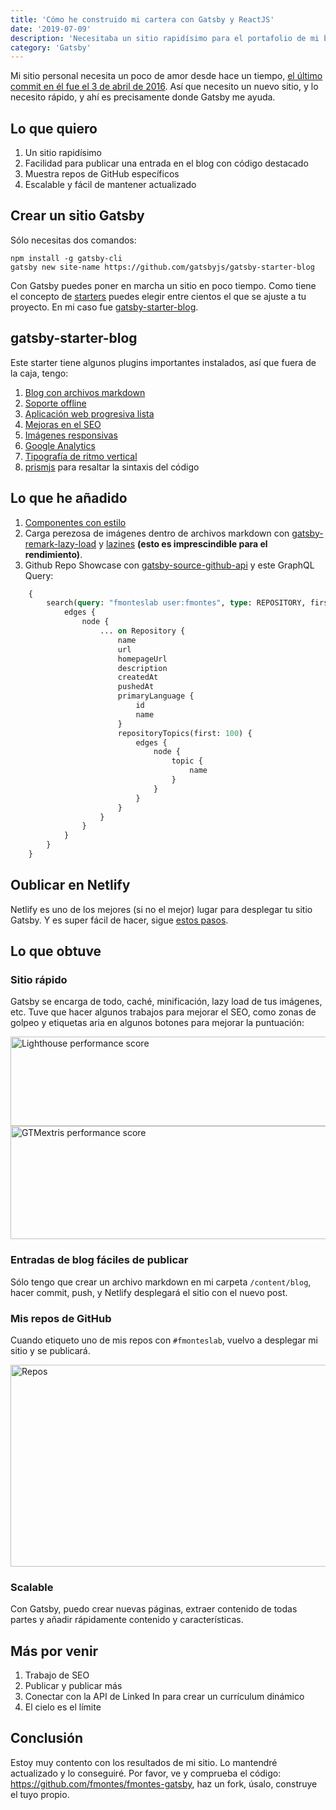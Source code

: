 ```yaml
---
title: 'Cómo he construido mi cartera con Gatsby y ReactJS'
date: '2019-07-09'
description: 'Necesitaba un sitio rapidísimo para el portafolio de mi blog, así que lo construí con Gatsby, ReactJS y alojado en Netlify. 🚀'
category: 'Gatsby'
---
```


Mi sitio personal necesita un poco de amor desde hace un tiempo, [el último commit en él fue el 3 de abril de 2016](https://github.com/fmontes/fmontes/commit/23fd6abd645d9afb67497528c933672c9624431a). Así que necesito un nuevo sitio, y lo necesito rápido, y ahí es precisamente donde Gatsby me ayuda.

## Lo que quiero
1. Un sitio rapidísimo
2. Facilidad para publicar una entrada en el blog con código destacado
3. Muestra repos de GitHub específicos
4. Escalable y fácil de mantener actualizado

## Crear un sitio Gatsby

Sólo necesitas dos comandos:

```shell
npm install -g gatsby-cli
gatsby new site-name https://github.com/gatsbyjs/gatsby-starter-blog
```

Con Gatsby puedes poner en marcha un sitio en poco tiempo. Como tiene el concepto de [starters](https://www.gatsbyjs.org/starters/) puedes elegir entre cientos el que se ajuste a tu proyecto. En mi caso fue [gatsby-starter-blog](https://www.gatsbyjs.org/starters/gatsbyjs/gatsby-starter-blog/).

## gatsby-starter-blog

Este starter tiene algunos plugins importantes instalados, así que fuera de la caja, tengo:

1. [Blog con archivos markdown](https://www.gatsbyjs.org/packages/gatsby-transformer-remark/)
2. [Soporte offline](https://www.gatsbyjs.org/packages/gatsby-plugin-offline)
3. [Aplicación web progresiva lista](https://www.gatsbyjs.org/packages/gatsby-plugin-manifest/)
4. [Mejoras en el SEO](https://www.gatsbyjs.org/packages/gatsby-plugin-react-helmet/)
5. [Imágenes responsivas](https://www.gatsbyjs.org/packages/gatsby-image/)
6. [Google Analytics](https://www.gatsbyjs.org/packages/gatsby-plugin-google-analytics/)
7. [Tipografía de ritmo vertical](https://www.gatsbyjs.org/docs/typography-js/)
8. [prismjs](https://prismjs.com/) para resaltar la sintaxis del código

## Lo que he añadido
1. [Componentes con estilo](https://www.gatsbyjs.org/docs/styled-components/)
2. Carga perezosa de imágenes dentro de archivos markdown con [gatsby-remark-lazy-load](https://www.gatsbyjs.org/packages/gatsby-remark-lazy-load/) y [lazines](https://www.npmjs.com/package/lazysizes) **(esto es imprescindible para el rendimiento)**.
3. Github Repo Showcase con [gatsby-source-github-api](https://www.gatsbyjs.org/packages/gatsby-source-github-api) y este GraphQL Query:

```graphql
    {
        search(query: "fmonteslab user:fmontes", type: REPOSITORY, first: 100) {
            edges {
                node {
                    ... on Repository {
                        name
                        url
                        homepageUrl
                        description
                        createdAt
                        pushedAt
                        primaryLanguage {
                            id
                            name
                        }
                        repositoryTopics(first: 100) {
                            edges {
                                node {
                                    topic {
                                        name
                                    }
                                }
                            }
                        }
                    }
                }
            }
        }
    }
```

## Oublicar en Netlify
Netlify es uno de los mejores (si no el mejor) lugar para desplegar tu sitio Gatsby. Y es super fácil de hacer, sigue [estos pasos](https://www.gatsbyjs.org/docs/deploying-to-netlify/).

## Lo que obtuve

### Sitio rápido
Gatsby se encarga de todo, caché, minificación, lazy load de tus imágenes, etc. Tuve que hacer algunos trabajos para mejorar el SEO, como zonas de golpeo y etiquetas aria en algunos botones para mejorar la puntuación:

<Image src="/images/blog/how-i-built-my-portfolio-with-gatsby-and-reactjs/lighthouse.png" alt="Lighthouse performance score" width="587" height="143" />

<Image src="/images/blog/how-i-built-my-portfolio-with-gatsby-and-reactjs/gtmetrix.png" alt="GTMextris performance score" width="612" height="181" />

### Entradas de blog fáciles de publicar
Sólo tengo que crear un archivo markdown en mi carpeta `/content/blog`, hacer commit, push, y Netlify desplegará el sitio con el nuevo post.

### Mis repos de GitHub
Cuando etiqueto uno de mis repos con `#fmonteslab`, vuelvo a desplegar mi sitio y se publicará.

<Image src="/images/blog/how-i-built-my-portfolio-with-gatsby-and-reactjs/repos.png" alt="Repos" width="651" height="323" />

### Scalable
Con Gatsby, puedo crear nuevas páginas, extraer contenido de todas partes y añadir rápidamente contenido y características.

## Más por venir
1. Trabajo de SEO
2. Publicar y publicar más
3. Conectar con la API de Linked In para crear un currículum dinámico
4. El cielo es el límite

## Conclusión
Estoy muy contento con los resultados de mi sitio. Lo mantendré actualizado y lo conseguiré. Por favor, ve y comprueba el código: https://github.com/fmontes/fmontes-gatsby, haz un fork, úsalo, construye el tuyo propio.